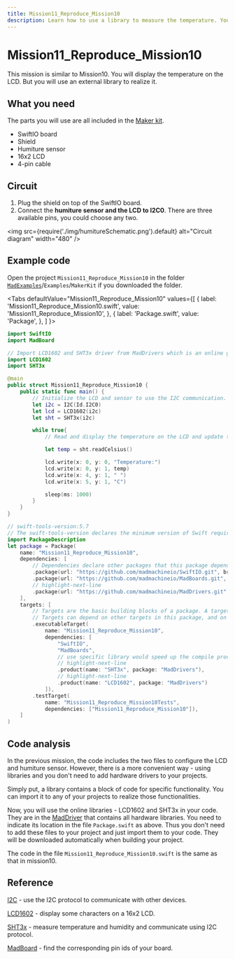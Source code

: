 ```yaml
---
title: Mission11_Reproduce_Mission10
description: Learn how to use a library to measure the temperature. You will know how to add a library to your Swift code.
---
```


# Mission11_Reproduce_Mission10

This mission is similar to Mission10. You will display the temperature on the LCD. But you will use an external library to realize it.


## What you need
The parts you will use are all included in the [Maker kit](../../overview/hardware/maker-kit).

- SwiftIO board
- Shield
- Humiture sensor
- 16x2 LCD
- 4-pin cable


## Circuit

1. Plug the shield on top of the SwiftIO board.
2. Connect the **humiture sensor and the LCD to I2C0**. There are three available pins, you could choose any two.

<img
  src={require('./img/humitureSchematic.png').default}
  alt="Circuit diagram" width="480"
/>

## Example code

Open the project `Mission11_Reproduce_Mission10` in the folder [`MadExamples`](https://github.com/madmachineio/MadExamples)/`Examples`/`MakerKit` if you downloaded the folder.


<Tabs
  defaultValue="Mission11_Reproduce_Mission10"
  values={[
    { label: 'Mission11_Reproduce_Mission10.swift', value: 'Mission11_Reproduce_Mission10', },
    { label: 'Package.swift', value: 'Package', },
  ]
}>

<TabItem value="Mission11_Reproduce_Mission10">

```swift showLineNumbers
import SwiftIO
import MadBoard

// Import LCD1602 and SHT3x driver from MadDrivers which is an online git repo
import LCD1602
import SHT3x

@main
public struct Mission11_Reproduce_Mission10 {
    public static func main() {
        // Initialize the LCD and sensor to use the I2C communication.
        let i2c = I2C(Id.I2C0)
        let lcd = LCD1602(i2c)
        let sht = SHT3x(i2c)

        while true{
            // Read and display the temperature on the LCD and update the value every 1s.

            let temp = sht.readCelsius()

            lcd.write(x: 0, y: 0, "Temperature:")
            lcd.write(x: 0, y: 1, temp)
            lcd.write(x: 4, y: 1, " ")
            lcd.write(x: 5, y: 1, "C")

            sleep(ms: 1000)
        }
    }
}
```

</TabItem>
<TabItem value="Package">

```swift showLineNumbers
// swift-tools-version:5.7
// The swift-tools-version declares the minimum version of Swift required to build this package.
import PackageDescription
let package = Package(
    name: "Mission11_Reproduce_Mission10",
    dependencies: [
        // Dependencies declare other packages that this package depends on.
        .package(url: "https://github.com/madmachineio/SwiftIO.git", branch: "main"),
        .package(url: "https://github.com/madmachineio/MadBoards.git", branch: "main"),
        // highlight-next-line
        .package(url: "https://github.com/madmachineio/MadDrivers.git", branch: "main"),
    ],
    targets: [
        // Targets are the basic building blocks of a package. A target can define a module or a test suite.
        // Targets can depend on other targets in this package, and on products in packages this package depends on.
        .executableTarget(
            name: "Mission11_Reproduce_Mission10",
            dependencies: [
                "SwiftIO",
                "MadBoards",
                // use specific library would speed up the compile procedure
                // highlight-next-line
                .product(name: "SHT3x", package: "MadDrivers"),
                // highlight-next-line
                .product(name: "LCD1602", package: "MadDrivers")
            ]),
        .testTarget(
            name: "Mission11_Reproduce_Mission10Tests",
            dependencies: ["Mission11_Reproduce_Mission10"]),
    ]
)
```

</TabItem>
</Tabs>


## Code analysis

In the previous mission, the code includes the two files to configure the LCD and humiture sensor. However, there is a more convenient way - using libraries and you don't need to add hardware drivers to your projects.

Simply put, a library contains a block of code for specific functionality. You can import it to any of your projects to realize those functionalities.

Now, you will use the online libraries - LCD1602 and SHT3x in your code. They are in the [MadDriver](https://github.com/madmachineio/MadDrivers/tree/main/Sources) that contains all hardware libraries. You need to indicate its location in the file `Package.swift` as above. Thus you don't need to add these files to your project and just import them to your code. They will be downloaded automatically when building your project.

The code in the file `Mission11_Reproduce_Mission10.swift` is the same as that in mission10.

## Reference

[I2C](https://madmachineio.github.io/SwiftIO/documentation/swiftio/i2c) - use the I2C protocol to communicate with other devices.

[LCD1602](https://github.com/madmachineio/MadDrivers/blob/main/Sources/LCD1602/LCD1602.swift) - display some characters on a 16x2 LCD.

[SHT3x](https://github.com/madmachineio/MadDrivers/blob/main/Sources/SHT3x/SHT3x.swift) - measure temperature and humidity and communicate using I2C protocol.

[MadBoard](https://github.com/madmachineio/MadBoards) - find the corresponding pin ids of your board.
